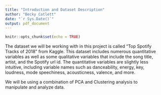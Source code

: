 ```yaml
---
title: "Introduction and Dataset Description"
author: "Becky Catlett"
date: "`r Sys.Date()`"
output: pdf_document
---
```


```r
knitr::opts_chunk$set(echo = TRUE)
```

The dataset we will be working with in this project is called "Top Spotify Tracks of 2018" from Kaggle. This dataset includes numerous quantitative variables as well as some qualitative variables that include the song title, artist, and the Spotify url id. The quantitative variables are slightly less intuitive, including variable names such as danceability, energy, key, loudness, mode speechiness, acousticness, valence, and more. 

We will be using a combination of PCA and Clustering analysis to manipulate and analyze data. 